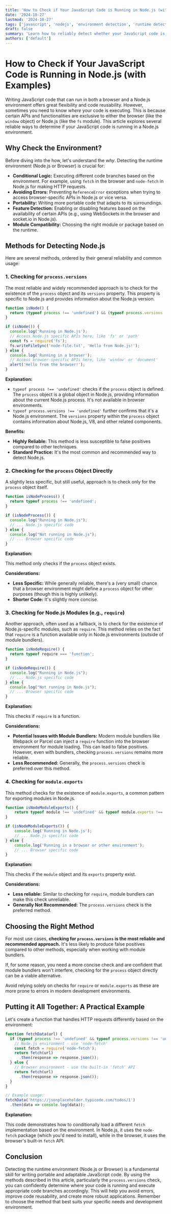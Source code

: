```yaml
---
title: 'How to Check if Your JavaScript Code is Running in Node.js (with Examples)'
date: '2024-10-27'
lastmod: '2024-10-27'
tags: ['javascript', 'nodejs', 'environment detection', 'runtime detection', 'browser', 'server-side', 'code examples', 'is node', 'process.versions']
draft: false
summary: 'Learn how to reliably detect whether your JavaScript code is running within a Node.js environment or a browser. This guide provides multiple methods and code examples to help you write environment-aware JavaScript.'
authors: ['default']
---
```


# How to Check if Your JavaScript Code is Running in Node.js (with Examples)

Writing JavaScript code that can run in both a browser and a Node.js environment offers great flexibility and code reusability. However, sometimes you need to know *where* your code is executing. This is because certain APIs and functionalities are exclusive to either the browser (like the `window` object) or Node.js (like the `fs` module). This article explores several reliable ways to determine if your JavaScript code is running in a Node.js environment.

## Why Check the Environment?

Before diving into the how, let's understand the *why*.  Detecting the runtime environment (Node.js or Browser) is crucial for:

*   **Conditional Logic:**  Executing different code branches based on the environment.  For example, using `fetch` in the browser and `node-fetch` in Node.js for making HTTP requests.
*   **Avoiding Errors:** Preventing `ReferenceError` exceptions when trying to access browser-specific APIs in Node.js or vice versa.
*   **Portability:** Writing more portable code that adapts to its surroundings.
*   **Feature Detection:** Enabling or disabling features based on the availability of certain APIs (e.g., using WebSockets in the browser and socket.io in Node.js).
*   **Module Compatibility:** Choosing the right module or package based on the runtime.

## Methods for Detecting Node.js

Here are several methods, ordered by their general reliability and common usage:

### 1. Checking for `process.versions`

The most reliable and widely recommended approach is to check for the existence of the `process` object and its `versions` property. This property is specific to Node.js and provides information about the Node.js version.

```javascript
function isNode() {
  return (typeof process !== 'undefined') && (typeof process.versions !== 'undefined');
}

if (isNode()) {
  console.log('Running in Node.js');
  // Access Node.js specific APIs here, like 'fs' or 'path'
  const fs = require('fs');
  fs.writeFileSync('node-file.txt', 'Hello from Node.js!');
} else {
  console.log('Running in a browser');
  // Access browser-specific APIs here, like 'window' or 'document'
  alert('Hello from the browser!');
}
```

**Explanation:**

*   `typeof process !== 'undefined'` checks if the `process` object is defined. The `process` object is a global object in Node.js, providing information about the current Node.js process. It's not available in browser environments.
*   `typeof process.versions !== 'undefined'` further confirms that it's a Node.js environment. The `versions` property within the `process` object contains information about Node.js, V8, and other related components.

**Benefits:**

*   **Highly Reliable:** This method is less susceptible to false positives compared to other techniques.
*   **Standard Practice:** It's the most common and recommended way to detect Node.js.

### 2. Checking for the `process` Object Directly

A slightly less specific, but still useful, approach is to check only for the `process` object itself.

```javascript
function isNodeProcess() {
  return typeof process !== 'undefined';
}

if (isNodeProcess()) {
  console.log("Running in Node.js");
  // ... Node.js specific code
} else {
  console.log("Not running in Node.js");
  // ... Browser specific code
}
```

**Explanation:**

This method only checks if the `process` object exists.

**Considerations:**

*   **Less Specific:** While generally reliable, there's a (very small) chance that a browser environment might define a `process` object for other purposes (though this is highly unlikely).
*   **Shorter Code:**  It's slightly more concise.

### 3. Checking for Node.js Modules (e.g., `require`)

Another approach, often used as a fallback, is to check for the existence of Node.js-specific modules, such as `require`. This method relies on the fact that `require` is a function available only in Node.js environments (outside of module bundlers).

```javascript
function isNodeRequire() {
  return typeof require === 'function';
}

if (isNodeRequire()) {
  console.log("Running in Node.js");
  // ... Node.js specific code
} else {
  console.log("Not running in Node.js");
  // ... Browser specific code
}
```

**Explanation:**

This checks if `require` is a function.

**Considerations:**

*   **Potential Issues with Module Bundlers:** Modern module bundlers like Webpack or Parcel can inject a `require` function into the browser environment for module loading. This can lead to false positives. However, even with bundlers, checking `process.versions` remains more reliable.
*   **Less Recommended:** Generally, the `process.versions` check is preferred over this method.

### 4. Checking for `module.exports`

This method checks for the existence of `module.exports`, a common pattern for exporting modules in Node.js.

```javascript
function isNodeModuleExports() {
    return typeof module !== 'undefined' && typeof module.exports !== 'undefined';
}

if (isNodeModuleExports()) {
    console.log('Running in Node.js');
    // ... Node.js specific code
} else {
    console.log('Running in a browser or other environment');
    // ... Browser specific code
}
```

**Explanation:**

This checks if the `module` object and its `exports` property exist.

**Considerations:**

*   **Less reliable:** Similar to checking for `require`, module bundlers can make this check unreliable.
*   **Generally Not Recommended:**  The `process.versions` check is the preferred method.

## Choosing the Right Method

For most use cases, **checking for `process.versions` is the most reliable and recommended approach.** It's less likely to produce false positives compared to other methods, especially when working with module bundlers.

If, for some reason, you need a more concise check and are confident that module bundlers won't interfere, checking for the `process` object directly can be a viable alternative.

Avoid relying solely on checks for `require` or `module.exports` as these are more prone to errors in modern development environments.

## Putting it All Together: A Practical Example

Let's create a function that handles HTTP requests differently based on the environment:

```javascript
function fetchData(url) {
  if (typeof process !== 'undefined' && typeof process.versions !== 'undefined') {
    // Node.js environment - use 'node-fetch'
    const fetch = require('node-fetch');
    return fetch(url)
      .then(response => response.json());
  } else {
    // Browser environment - use the built-in 'fetch' API
    return fetch(url)
      .then(response => response.json());
  }
}

// Example usage:
fetchData('https://jsonplaceholder.typicode.com/todos/1')
  .then(data => console.log(data));
```

**Explanation:**

This code demonstrates how to conditionally load a different `fetch` implementation based on the environment.  In Node.js, it uses the `node-fetch` package (which you'd need to install), while in the browser, it uses the browser's built-in `fetch` API.

## Conclusion

Detecting the runtime environment (Node.js or Browser) is a fundamental skill for writing portable and adaptable JavaScript code. By using the methods described in this article, particularly the `process.versions` check, you can confidently determine where your code is running and execute appropriate code branches accordingly. This will help you avoid errors, improve code reusability, and create more robust applications. Remember to choose the method that best suits your specific needs and development environment.